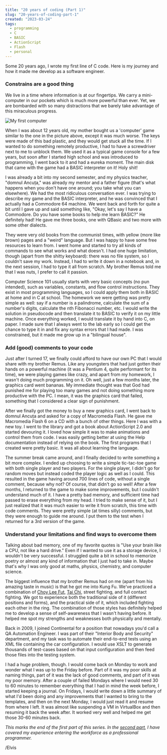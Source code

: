 ```yaml
---
title: "20 years of coding (Part 1)"
slug: "20-years-of-coding-part-1"
created: "2023-03-24"
tags:
  - programming
  - C
  - BASIC
  - ActionScript
  - Flash
  - personal
---
```


Some 20 years ago, I wrote my first line of C code. Here is my journey and how
it made me develop as a software engineer.

### Constrains are a good thing

We live in a time where information is at our fingertips. We carry a
mini-computer in our pockets which is much more powerful than ever. Yet, we are
bombarded with so many distractions that we barely take advantage of this
miraculous progress.

![My first computer](/assets/keyboard-game.webp)

When I was about 12 years old, my mother bought us a 'computer' game similar to
the one in the picture above, except it was much worse. The keys were made of
this bad plastic, and they would get stuck all the time. If I wanted to do
something remotely productive, I had to have a screwdriver next to me to unblock
them. We used it as a typical game console for a few years, but soon after I
started high school and was introduced to programming, I went back to it and had
a eureka moment. The main disk that came with the game had a BASIC interpreter
on it! Holy shit!

I was already a bit into my second semester, and my physics teacher, "domnul
Ancuța," was already my mentor and a father figure (that's what happens when you
don't have one around; you take what you can elsewhere). We had the most
ridiculous conversation ever. I was trying to describe my game and the BASIC
interpreter, and he was convinced that I actually had a Commodore 64 machine. We
went back and forth for quite a bit until I gave up and said something like,
"Okay, let's say I have a Commodore. Do you have some books to help me learn
BASIC?" He definitely had! He gave me three books, one with QBasic and two more
with some other dialects.

They were very old books from the communist times, with yellow (more like brown)
pages and a "weird" language. But I was happy to have some free resources to
learn from. I went home and started to try all kinds of commands to see what
works and what doesn't. I had one huge limitation, though (apart from the shitty
keyboard): there was no file system, so I couldn't save my work. Instead, I had
to write it down in a notebook and, in the next session, I had to type it all
from scratch. My brother Remus told me that I was nuts, I prefer to call it
passion.

Computer Science 101 usually starts with very basic concepts (no pun intended),
such as variables, constants, and flow control instructions. They exist in most
programming languages, so I could apply them both in BASIC at home and in C at
school. The homework we were getting was pretty simple as well: say if a number
is a palindrome, calculate the sum of a number's digits, calculate the nth
Fibonacci number, etc. I would write the solution in pseudocode and then
translate it to BASIC to verify it on my little machine. Once everything worked,
I would translate it by hand into C, on paper. I made sure that I always went to
the lab early so I could get the chance to type it in and fix any syntax errors
that I had made. I was constrained, but it made me grow up in a "bilingual
house".

### Add (good) comments to your code

Just after I turned 17, we finally could afford to have our own PC that I would
share with my brother Remus. Like any youngsters that had just gotten their
hands on a powerful machine (it was a Pentium 4, quite performant for its time),
we were playing games like crazy, and apart from my homework, I wasn't doing
much programming on it. Oh well, just a few months later, the graphics card went
bananas. My immediate thought was that God had punished me for playing too many
games and not doing something more productive with the PC. I mean, it was the
graphics card that failed, something that I considered a clear sign of
punishment.

After we finally got the money to buy a new graphics card, I went back to domnul
Ancuța and asked for a copy of Macromedia Flash. He gave me Macromedia Flash 6
on a CD with a bunch of other things. Here I was with a new toy. I went to the
library and got a book about ActionScript 2.0 and started devouring it. I loved
how simple it was to make animations and control them from code. I was easily
getting better at using the Help documentation instead of relying on the book.
The first programs that I created were pretty basic. It was all about learning
the language.

The summer break came around, and I finally decided to write something a bit
more complex. I ended up choosing to write a simple tic-tac-toe game with both
single player and two players. For the single player, I didn't go for random
moves but instead coded the player logic as well as I could. This resulted in
the game having around 700 lines of code, without a single comment, because why
not? Of course, that didn't go so well! After a few months, I returned to the
game to make some improvements, but I couldn't understand much of it. I have a
pretty bad memory, and sufficient time had passed to erase everything from my
head. I tried to make sense of it, but I just realized that it was much easier
to write it from scratch, this time with code comments. They were pretty simple
(at times silly) comments, but they were enough to guide me around. I put them
to the test when I returned for a 3rd version of the game.

### Understand your limitations and find ways to overcome them

Talking about bad memory, one of my favorite quotes is "Use your brain like a
CPU, not like a hard drive." Even if I wanted to use it as a storage device, I
wouldn't be very successful. I struggled quite a bit in school to memorize
poetry or almost any kind of information that I just had to take in. Maybe
that's why I was only good at maths, physics, chemistry, and computer science.

The biggest influence that my brother Remus had on me (apart from his amazing
taste in music) is that he got me into Kung Fu. We've practiced a combination of
[Choy Lee Fut](https://en.wikipedia.org/wiki/Choy_Li_Fut), [Tai
Chi](https://en.wikipedia.org/wiki/Tai_chi), street fighting, and full contact
fighting. We got to experience both the traditional side of it (different
positions and forms), and the practical side of it, which included fighting each
other in the ring. The combination of those styles has definitely helped me to
develop a sense of self-awareness that I wasn't having before. It helped me spot
my strengths and weaknesses both physically and mentally.

Back in 2009, I joined Continental for a position that nowadays you'd call a QA
Automation Engineer. I was part of their "Interior Body and Security"
department, and my task was to automate their end-to-end tests using an XML file
containing the car configuration. I would use XSLT to generate thousands of
test-cases based on that input configuration and then feed those files into the
testing system.

I had a huge problem, though. I would come back on Monday to work and wonder
what I was up to the Friday before. Part of it was my poor skills at naming
things, part of it was the lack of good comments, and part of it was my poor
memory. After a couple of failed Mondays where I would need 30 to 60 minutes to
remember everything that I had in mind the week before, I started keeping a
journal. On Fridays, I would write down a little summary of what I'd been doing
and any improvements that I wanted to bring to the templates, and then on the
next Monday, I would just read it and resume from where I left. It was almost
like suspending a VM in VirtualBox and then resuming it back the week after. It
worked very well and helped me get those 30-60 minutes back.

_This marks the end of the first part of this series. In the [second
part](/blog/20-years-of-coding-part-2), I have covered my experience entering
the workforce as a professional programmer._

/Elvis
